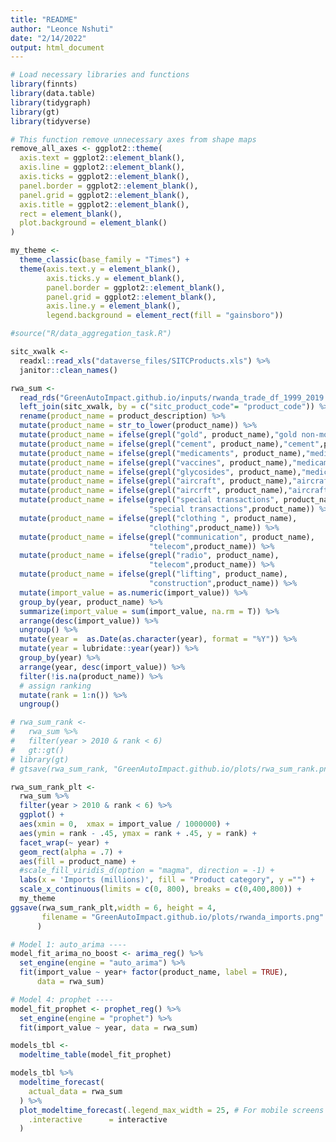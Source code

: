 ```yaml
---
title: "README"
author: "Leonce Nshuti"
date: "2/14/2022"
output: html_document
---
```


```r
# Load necessary libraries and functions
library(finnts)
library(data.table)
library(tidygraph)
library(gt)
library(tidyverse)
```

```r
# This function remove unnecessary axes from shape maps
remove_all_axes <- ggplot2::theme(
  axis.text = ggplot2::element_blank(),
  axis.line = ggplot2::element_blank(),
  axis.ticks = ggplot2::element_blank(),
  panel.border = ggplot2::element_blank(),
  panel.grid = ggplot2::element_blank(),
  axis.title = ggplot2::element_blank(),
  rect = element_blank(), 
  plot.background = element_blank()
)

my_theme <- 
  theme_classic(base_family = "Times") +
  theme(axis.text.y = element_blank(),
        axis.ticks.y = element_blank(),
        panel.border = ggplot2::element_blank(),
        panel.grid = ggplot2::element_blank(),
        axis.line.y = element_blank(), 
        legend.background = element_rect(fill = "gainsboro")) 
```


```r
#source("R/data_aggregation_task.R")
```

```r
sitc_xwalk <-
  readxl::read_xls("dataverse_files/SITCProducts.xls") %>%
  janitor::clean_names()

rwa_sum <-
  read_rds("GreenAutoImpact.github.io/inputs/rwanda_trade_df_1999_2019.rds") %>%
  left_join(sitc_xwalk, by = c("sitc_product_code"= "product_code")) %>%
  rename(product_name = product_description) %>%
  mutate(product_name = str_to_lower(product_name)) %>%
  mutate(product_name = ifelse(grepl("gold", product_name),"gold non-monetary", product_name)) %>% 
  mutate(product_name = ifelse(grepl("cement", product_name),"cement",product_name)) %>% 
  mutate(product_name = ifelse(grepl("medicaments", product_name),"medicaments",product_name)) %>% 
  mutate(product_name = ifelse(grepl("vaccines", product_name),"medicaments",product_name)) %>% 
  mutate(product_name = ifelse(grepl("glycosides", product_name),"medicaments",product_name)) %>% 
  mutate(product_name = ifelse(grepl("aircraft", product_name),"aircraft",product_name)) %>%
  mutate(product_name = ifelse(grepl("aircrft", product_name),"aircraft",product_name)) %>%
  mutate(product_name = ifelse(grepl("special transactions", product_name),
                               "special transactions",product_name)) %>%
  mutate(product_name = ifelse(grepl("clothing ", product_name),
                               "clothing",product_name)) %>%
  mutate(product_name = ifelse(grepl("communication", product_name),
                               "telecom",product_name)) %>%
  mutate(product_name = ifelse(grepl("radio", product_name),
                               "telecom",product_name)) %>%
  mutate(product_name = ifelse(grepl("lifting", product_name),
                               "construction",product_name)) %>%
  mutate(import_value = as.numeric(import_value)) %>%
  group_by(year, product_name) %>%
  summarize(import_value = sum(import_value, na.rm = T)) %>% 
  arrange(desc(import_value)) %>%
  ungroup() %>% 
  mutate(year =  as.Date(as.character(year), format = "%Y")) %>%
  mutate(year = lubridate::year(year)) %>%
  group_by(year) %>%  
  arrange(year, desc(import_value)) %>%  
  filter(!is.na(product_name)) %>%
  # assign ranking
  mutate(rank = 1:n()) %>%  
  ungroup() 

# rwa_sum_rank <-
#   rwa_sum %>% 
#   filter(year > 2010 & rank < 6) 
#   gt::gt()
# library(gt)
# gtsave(rwa_sum_rank, "GreenAutoImpact.github.io/plots/rwa_sum_rank.png")

rwa_sum_rank_plt <- 
  rwa_sum %>%
  filter(year > 2010 & rank < 6) %>%
  ggplot() +  
  aes(xmin = 0,  xmax = import_value / 1000000) +  
  aes(ymin = rank - .45, ymax = rank + .45, y = rank) +  
  facet_wrap(~ year) +  
  geom_rect(alpha = .7) +  
  aes(fill = product_name) +  
  #scale_fill_viridis_d(option = "magma", direction = -1) +
  labs(x = 'Imports (millions)', fill = "Product category", y ="") +
  scale_x_continuous(limits = c(0, 800), breaks = c(0,400,800)) +
  my_theme
ggsave(rwa_sum_rank_plt,width = 6, height = 4,
       filename = "GreenAutoImpact.github.io/plots/rwanda_imports.png"
      )
```

```r
# Model 1: auto_arima ----
model_fit_arima_no_boost <- arima_reg() %>%
  set_engine(engine = "auto_arima") %>%
  fit(import_value ~ year+ factor(product_name, label = TRUE),
      data = rwa_sum)

# Model 4: prophet ----
model_fit_prophet <- prophet_reg() %>%
  set_engine(engine = "prophet") %>%
  fit(import_value ~ year, data = rwa_sum)

models_tbl <- 
  modeltime_table(model_fit_prophet)

models_tbl %>%
  modeltime_forecast(
    actual_data = rwa_sum
  ) %>%
  plot_modeltime_forecast(.legend_max_width = 25, # For mobile screens
    .interactive      = interactive
  )

```
